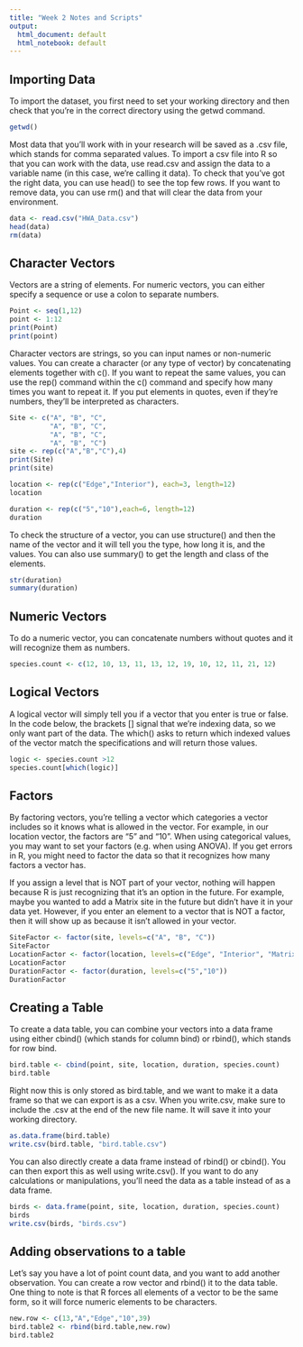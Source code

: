 ```yaml
---
title: "Week 2 Notes and Scripts"
output:
  html_document: default
  html_notebook: default
---
```


<h2>Importing Data</h2>
To import the dataset, you first need to set your working directory and then check that you're in the correct directory using the getwd command.
```r
getwd()
```

Most data that you'll work with in your research will be saved as a .csv file, which stands for comma separated values. To import a csv file into R so that you can work with the data, use read.csv and assign the data to a variable name (in this case, we're calling it data). To check that you've got the right data, you can use head() to see the top few rows. If you want to remove data, you can use rm() and that will clear the data from your environment. 
```r
data <- read.csv("HWA_Data.csv")
head(data)
rm(data)
```

<h2>Character Vectors</h2>

Vectors are a string of elements. For numeric vectors, you can either specify a sequence or use a colon to separate numbers. 

```r
Point <- seq(1,12)
point <- 1:12
print(Point)
print(point)
```

Character vectors are strings, so you can input names or non-numeric values. You can create a character (or any type of vector) by concatenating elements together with c(). If you want to repeat the same values, you can use the rep() command within the c() command and specify how many times you want to repeat it. If you put elements in quotes, even if they're numbers, they'll be interpreted as characters. 

```r
Site <- c("A", "B", "C",
          "A", "B", "C",
          "A", "B", "C",
          "A", "B", "C")
site <- rep(c("A","B","C"),4)
print(Site)
print(site)

location <- rep(c("Edge","Interior"), each=3, length=12)
location

duration <- rep(c("5","10"),each=6, length=12)
duration

```

To check the structure of a vector, you can use structure() and then the name of the vector and it will tell you the type, how long it is, and the values. You can also use summary() to get the length and class of the elements. 

```r
str(duration)
summary(duration)
```

<h2>Numeric Vectors</h2>

To do a numeric vector, you can concatenate numbers without quotes and it will recognize them as numbers. 

```r
species.count <- c(12, 10, 13, 11, 13, 12, 19, 10, 12, 11, 21, 12)
```

<h2>Logical Vectors</h2>

A logical vector will simply tell you if a vector that you enter is true or false. In the code below, the brackets [] signal that we're indexing data, so we only want part of the data. The which() asks to return which indexed values of the vector match the specifications and will return those values. 

```r
logic <- species.count >12
species.count[which(logic)]
```


<h2>Factors</h2>
By factoring vectors, you're telling a vector which categories a vector includes so it knows what is allowed in the vector. For example, in our location vector, the factors are "5" and "10". When using categorical values, you may want to set your factors (e.g. when using ANOVA). If you get errors in R, you might need to factor the data so that it recognizes how many factors a vector has.

If you assign a level that is NOT part of your vector, nothing will happen because R is just recognizing that it's an option in the future. For example, maybe you wanted to add a Matrix site in the future but didn't have it in your data yet. However, if you enter an element to a vector that is NOT a factor, then it will show up as <NA> because it isn't allowed in your vector. 

```r
SiteFactor <- factor(site, levels=c("A", "B", "C"))
SiteFactor
LocationFactor <- factor(location, levels=c("Edge", "Interior", "Matrix"))
LocationFactor
DurationFactor <- factor(duration, levels=c("5","10"))
DurationFactor
```

<h2>Creating a Table</h2>

To create a data table, you can combine your vectors into a data frame using either cbind() (which stands for column bind) or rbind(), which stands for row bind.

```r
bird.table <- cbind(point, site, location, duration, species.count)
bird.table
```

Right now this is only stored as bird.table, and we want to make it a data frame so that we can export is as a csv. When you write.csv, make sure to include the .csv at the end of the new file name. It will save it into your working directory. 

```r
as.data.frame(bird.table)
write.csv(bird.table, "bird.table.csv")
```

You can also directly create a data frame instead of rbind() or cbind(). You can then export this as well using write.csv(). If you want to do any calculations or manipulations, you'll need the data as a table instead of as a data frame. 

```r
birds <- data.frame(point, site, location, duration, species.count)
birds
write.csv(birds, "birds.csv")

```

<h2>Adding observations to a table</h2>

Let's say you have a lot of point count data, and you want to add another observation. You can create a row vector and rbind() it to the data table. One thing to note is that R forces all elements of a vector to be the same form, so it will force numeric elements to be characters. 

```r
new.row <- c(13,"A","Edge","10",39)
bird.table2 <- rbind(bird.table,new.row)
bird.table2
```

